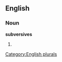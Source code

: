 
==English==

===Noun===
'''subversives'''

# {{plural of|[[subversive]]}}

[[Category:English plurals]]